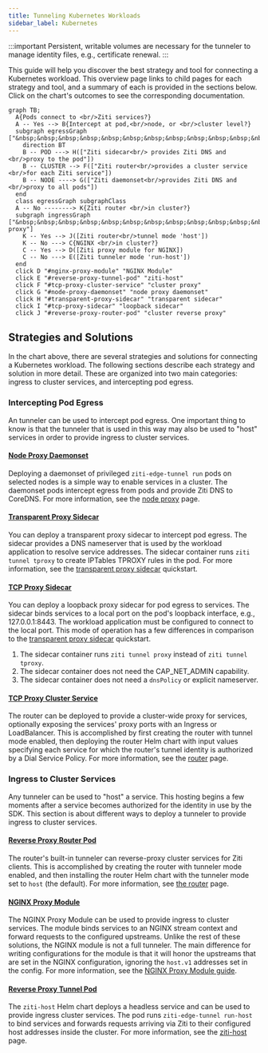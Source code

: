```yaml
---
title: Tunneling Kubernetes Workloads
sidebar_label: Kubernetes
---
```


:::important
Persistent, writable volumes are necessary for the tunneler to manage identity files, e.g., certificate renewal.
:::

This guide will help you discover the best strategy and tool for connecting a Kubernetes workload. This overview page links to child pages for each strategy and tool, and a summary of each is provided in the sections below. Click on the chart's outcomes to see the corresponding documentation.

```mermaid
graph TB;
  A{Pods connect to <br/>Ziti services?}
  A -- Yes --> B{Intercept at pod,<br/>node, or <br/>cluster level?}
  subgraph egressGraph ["&nbsp;&nbsp;&nbsp;&nbsp;&nbsp;&nbsp;&nbsp;&nbsp;&nbsp;&nbsp;&nbsp;&nbsp;&nbsp;&nbsp;&nbsp;&nbsp;&nbsp;&nbsp;&nbsp;&nbsp;&nbsp;proxy"]
    direction BT
    B -- POD ---> H(["Ziti sidecar<br/> provides Ziti DNS and <br/>proxy to the pod"])
    B -- CLUSTER --> F(["Ziti router<br/>provides a cluster service <br/>for each Ziti service"])
    B -- NODE ----> G(["Ziti daemonset<br/>provides Ziti DNS and <br/>proxy to all pods"])
  end
  class egressGraph subgraphClass
  A -- No --------> K{Ziti router <br/>in cluster?}
  subgraph ingressGraph ["&nbsp;&nbsp;&nbsp;&nbsp;&nbsp;&nbsp;&nbsp;&nbsp;&nbsp;&nbsp;&nbsp;&nbsp;&nbsp;&nbsp;&nbsp;&nbsp;&nbsp;&nbsp;&nbsp;&nbsp;&nbsp;reverse proxy"]
    K -- Yes --> J([Ziti router<br/>tunnel mode 'host'])
    K -- No ---> C{NGINX <br/>in cluster?}
    C -- Yes --> D([Ziti proxy module for NGINX])
    C -- No ---> E([Ziti tunneler mode 'run-host'])
  end
  click D "#nginx-proxy-module" "NGINX Module"
  click E "#reverse-proxy-tunnel-pod" "ziti-host"
  click F "#tcp-proxy-cluster-service" "cluster proxy"
  click G "#node-proxy-daemonset" "node proxy daemonset"
  click H "#transparent-proxy-sidecar" "transparent sidecar"
  click I "#tcp-proxy-sidecar" "loopback sidecar"
  click J "#reverse-proxy-router-pod" "cluster reverse proxy"
```

## Strategies and Solutions

In the chart above, there are several strategies and solutions for connecting a Kubernetes workload. The following sections describe each strategy and solution in more detail. These are organized into two main categories: ingress to cluster services, and intercepting pod egress.

### Intercepting Pod Egress

An tunneler can be used to intercept pod egress. One important thing to know is that the tunneler that is used in this way may also be used to "host" services in order to provide ingress to cluster services.

#### [Node Proxy Daemonset](./kubernetes-daemonset.mdx)

Deploying a daemonset of privileged `ziti-edge-tunnel run` pods on selected nodes is a simple way to enable services in a cluster. The daemonset pods intercept egress from pods and provide Ziti DNS to CoreDNS. For more information, see the [node proxy](./kubernetes-daemonset) page.

#### [Transparent Proxy Sidecar](./kubernetes-sidecar.md)

You can deploy a transparent proxy sidecar to intercept pod egress. The sidecar provides a DNS nameserver that is used by the workload application to resolve service addresses. The sidecar container runs `ziti tunnel tproxy` to create IPTables TPROXY rules in the pod. For more information, see the [transparent proxy sidecar](./kubernetes-sidecar.md) quickstart.

#### [TCP Proxy Sidecar](./kubernetes-sidecar.md)

You can deploy a loopback proxy sidecar for pod egress to services. The sidecar binds services to a local port on the pod's loopback interface, e.g., 127.0.0.1:8443. The workload application must be configured to connect to the local port. This mode of operation has a few differences in comparison to the [transparent proxy sidecar](./kubernetes-sidecar.md) quickstart.

1. The sidecar container runs `ziti tunnel proxy` instead of `ziti tunnel tproxy`.
2. The sidecar container does not need the CAP_NET_ADMIN capability.
3. The sidecar container does not need a `dnsPolicy` or explicit nameserver.

#### [TCP Proxy Cluster Service](../../../guides/deployments/30-kubernetes/kubernetes-router.mdx)

The router can be deployed to provide a cluster-wide proxy for services, optionally exposing the services' proxy ports with an Ingress or LoadBalancer. This is accomplished by first creating the router with tunnel mode enabled, then deploying the router Helm chart with input values specifying each service for which the router's tunnel identity is authorized by a Dial Service Policy. For more information, see the [router](/guides/deployments/30-kubernetes//kubernetes-router.mdx) page. 

### Ingress to Cluster Services

Any tunneler can be used to "host" a service. This hosting begins a few moments after a service becomes authorized for the identity in use by the SDK. This section is about different ways to deploy a tunneler to provide ingress to cluster services.

#### [Reverse Proxy Router Pod](../../../guides/deployments/30-kubernetes/kubernetes-router.mdx)

The router's built-in tunneler can reverse-proxy cluster services for Ziti clients. This is accomplished by creating the router with tunneler mode enabled, and then installing the router Helm chart with the tunneler mode set to `host` (the default). For more information, see [the router](../../../guides/deployments/30-kubernetes//kubernetes-router.mdx) page.

#### [NGINX Proxy Module](../../../reference/tunnelers/90-nginx.mdx)

The NGINX Proxy Module can be used to provide ingress to cluster services. The module binds services to an NGINX stream context and forward requests to the configured upstreams. Unlike the rest of these solutions, the NGINX module is not a full tunneler. The main difference for writing configurations for the module is that it will honor the upstreams that are set in the NGINX configuration, ignoring the `host.v1` addresses set in the config. For more information, see the [NGINX Proxy Module guide](/reference/tunnelers/90-nginx.mdx).

#### [Reverse Proxy Tunnel Pod](./kubernetes-host.mdx)

The `ziti-host` Helm chart deploys a headless service and can be used to provide ingress cluster services. The pod runs `ziti-edge-tunnel run-host` to bind services and forwards requests arriving via Ziti to their configured host addresses inside the cluster. For more information, see the [ziti-host](./kubernetes-host.mdx) page.
